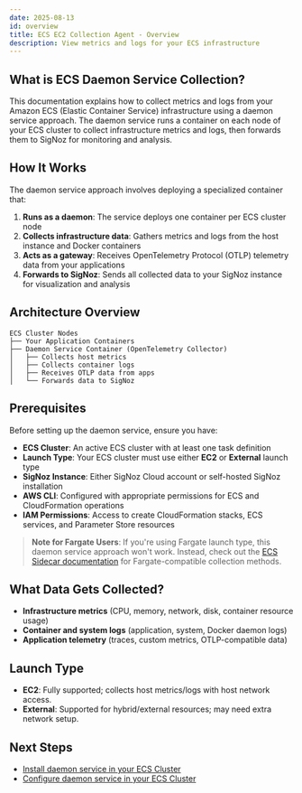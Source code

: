 ```yaml
---
date: 2025-08-13
id: overview
title: ECS EC2 Collection Agent - Overview
description: View metrics and logs for your ECS infrastructure
---
```


## What is ECS Daemon Service Collection?

This documentation explains how to collect metrics and logs from your Amazon ECS (Elastic Container Service) infrastructure using a daemon service approach. The daemon service runs a container on each node of your ECS cluster to collect infrastructure metrics and logs, then forwards them to SigNoz for monitoring and analysis.

## How It Works

The daemon service approach involves deploying a specialized container that:

1. **Runs as a daemon**: The service deploys one container per ECS cluster node
2. **Collects infrastructure data**: Gathers metrics and logs from the host instance and Docker containers
3. **Acts as a gateway**: Receives OpenTelemetry Protocol (OTLP) telemetry data from your applications
4. **Forwards to SigNoz**: Sends all collected data to your SigNoz instance for visualization and analysis

## Architecture Overview

```
ECS Cluster Nodes
├── Your Application Containers
├── Daemon Service Container (OpenTelemetry Collector)
│   ├── Collects host metrics
│   ├── Collects container logs  
│   ├── Receives OTLP data from apps
│   └── Forwards data to SigNoz
```

## Prerequisites

Before setting up the daemon service, ensure you have:

- **ECS Cluster**: An active ECS cluster with at least one task definition
- **Launch Type**: Your ECS cluster must use either **EC2** or **External** launch type
- **SigNoz Instance**: Either SigNoz Cloud account or self-hosted SigNoz installation
- **AWS CLI**: Configured with appropriate permissions for ECS and CloudFormation operations
- **IAM Permissions**: Access to create CloudFormation stacks, ECS services, and Parameter Store resources

> **Note for Fargate Users**: If you're using Fargate launch type, this daemon service approach won't work. Instead, check out the [ECS Sidecar documentation](https://signoz.io/docs/collection-agents/ecs/sidecar/overview) for Fargate-compatible collection methods.

## What Data Gets Collected?

- **Infrastructure metrics** (CPU, memory, network, disk, container resource usage)
- **Container and system logs** (application, system, Docker daemon logs)
- **Application telemetry** (traces, custom metrics, OTLP-compatible data)


## Launch Type

- **EC2**: Fully supported; collects host metrics/logs with host network access.
- **External**: Supported for hybrid/external resources; may need extra network setup.

## Next Steps

- [Install daemon service in your ECS Cluster](/docs/collection-agents/ecs/ec2/install/)
- [Configure daemon service in your ECS Cluster](/docs/collection-agents/ecs/ec2/configure/)
